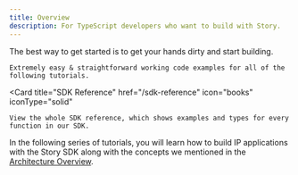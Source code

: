 ```yaml
---
title: Overview
description: For TypeScript developers who want to build with Story.
---
```


The best way to get started is to get your hands dirty and start building.

<CardGroup cols={2}>
  <Card
    title="Working Code Examples"
    href="https://github.com/storyprotocol/typescript-tutorial"
    icon="thumbs-up"
    iconType="solid"
    
  >
    Extremely easy & straightforward working code examples for all of the following tutorials.
  </Card>

  <Card
    title="SDK Reference"
    href="/sdk-reference"
    icon="books"
    iconType="solid"
    
  >
    View the whole SDK reference, which shows examples and types for every function in our SDK.
  </Card>
</CardGroup>

In the following series of tutorials, you will learn how to build IP applications with the Story SDK along with the concepts we mentioned in the [Architecture Overview](/developers/overview).
